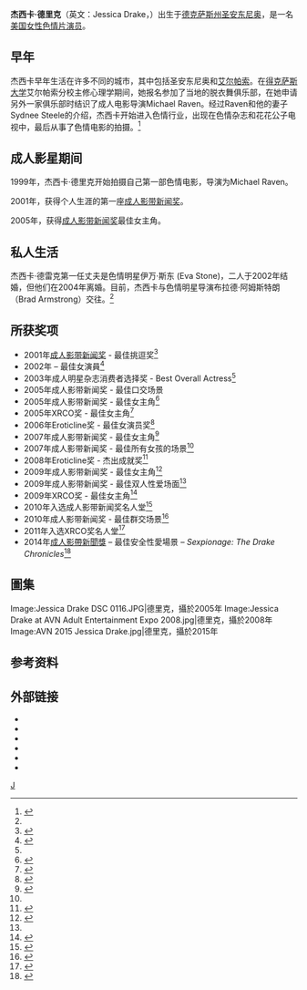 {{Adult bio
| name            = 杰西卡·德里克<br/>Jessica Drake
| image           = Jessica Drake 2011.jpg
| caption         = 杰西卡·德里克，拍摄于2011年
| gender          = female
| birth           = {{birth date and age|1974|10|14}}<ref name=iafd>{{cite web|url=http://www.iafd.com/person.rme/perfid=JDrake/gender=f|title=Jessica Drake|publisher=IAFD|accessdate=2009-11-23|archive-date=2020-01-29|archive-url=https://web.archive.org/web/20200129123026/http://www.iafd.com/person.rme/perfid=JDrake/gender=f|dead-url=no}}</ref>
| location        = {{USA}}德克萨斯州圣安东尼奥
| birthname       =
| spouse          = Evan Stone (2002-2004)<br/>Brad Armstrong (2006- )
| death           = 
| measurements    = 34C-24-33 
| measureispenis  =  
| height          = {{height|ft=5|in=9}}<ref name=iafd/>
| weight          = 110磅<ref name=iafd/>
| shoe size       = 
| eye color       = 棕色
| hair color      = 金色/棕色<ref name=iafd/>
| skin color      = 白色
| blood           = 
| ethnicity       = 高加索
| alias           =
| films           = 310 (根據[[IAFD|IAFD]])
| homepage        = https://web.archive.org/web/20050626001541/http://www.jessicadrake.com/
| iafd            = JessicaDrake
| egafd           = 
| bgafd           = 
| imdb            = 
| afdb            = 8490
| eurobabeindex   = 
| spelling        = 
}}
'''杰西卡·德里克'''（英文：Jessica Drake，{{bd|1974年|10月14日|catIdx=Drake，Jessica}}）出生于[[德克萨斯州|德克萨斯州]][[圣安东尼奥|圣安东尼奥]]，是一名[[美国|美国]][[女性色情片演员|女性色情片演员]]。

== 早年 ==
杰西卡早年生活在许多不同的城市，其中包括圣安东尼奥和[[艾尔帕索_(德克萨斯州)|艾尔帕索]]。在[[得克萨斯大学|得克萨斯大学]]艾尔帕索分校主修心理学期间，她报名参加了当地的脱衣舞俱乐部，在她申请另外一家俱乐部时结识了成人电影导演Michael Raven。经过Raven和他的妻子Sydnee Steele的介绍，杰西卡开始进入色情行业，出现在色情杂志和花花公子电视中，最后从事了色情电影的拍摄。<ref name=XRentDVD>{{cite web|url=http://www.xrentdvd.com/Porn_Star_Interviews/Jessica_Drake.html|title=Inside the Porn Studio: Inside jessica drake|accessdate=2007-06-23|author=Big D|date=2006-08-07|publisher=XRentDVD|archive-date=2010-05-15|archive-url=https://web.archive.org/web/20100515060026/http://www.xrentdvd.com/Porn_Star_Interviews/Jessica_Drake.html|dead-url=no}}</ref>

== 成人影星期间 ==
1999年，杰西卡·德里克开始拍摄自己第一部色情电影，导演为Michael Raven。

2001年，获得个人生涯的第一座[[成人影带新闻奖|成人影带新闻奖]]。

2005年，获得[[成人影带新闻奖|成人影带新闻奖]]最佳女主角。

== 私人生活 ==
杰西卡·德雷克第一任丈夫是色情明星伊万·斯东 (Eva Stone)，二人于2002年结婚，但他们在2004年离婚。目前，杰西卡与色情明星导演布拉德·阿姆斯特朗（Brad Armstrong）交往。<ref name=XRentDVD/>

== 所获奖项 ==
* 2001年[[成人影带新闻奖|成人影带新闻奖]] - 最佳挑逗奖<ref name=avnaward>{{cite web|url=http://www.avnawards.com/index.php?center=pastwinners|title=AVN Awards past Winners|accessdate=2007-04-22|publisher=AVN Awards|archive-date=2009-09-25|archive-url=https://web.archive.org/web/20090925111244/http://www.avnawards.com/index.php?center=pastwinners|dead-url=no}}</ref>
* 2002年{{tsl|en|NightMoves Adult Entertainment Award|夜遊成人娱乐奖}} – 最佳女演員<ref name="#1">{{cite web | title =NightMoves Announces Awards Winners | author =Steve Javors | publisher =XBiz.com | url =http://www.xbiz.com/news/news_piece.php?id=113681&mi=all&q=Jessica+Drake | date =2009-10-14 | accessdate =2009-11-22 | deadurl =yes | archiveurl =https://web.archive.org/web/20100829234934/http://www.xbiz.com/news/news_piece.php?id=113681&mi=all&q=Jessica+Drake | archivedate =2010-08-29 }}</ref>
* 2003年成人明星杂志消费者选择奖 -  Best Overall Actress<ref name="#1"/>
* 2005年成人影带新闻奖 - 最佳口交场景
* 2005年成人影带新闻奖 - 最佳女主角<ref name=2005AVN>{{cite web|url=http://business.avn.com/articles/19222.html|title=The 22nd Annual AVN Awards: A Jenna Jameson Kinda Night|accessdate=2007-08-04|author=Jared Rutter|date=2005-01-09|publisher=[[AVN_(magazine)|AVN]]|archive-date=2010-04-18|archive-url=https://web.archive.org/web/20100418123923/http://business.avn.com/articles/19222.html|dead-url=yes}}</ref>
* 2005年XRCO奖 - 最佳女主角<ref name=xrco05>{{cite web| title = XRCO| publisher = XRCO.com| url = http://xrco.com/| accessdate = 2008-02-23| archive-date = 2008-07-05| archive-url = https://web.archive.org/web/20080705115031/http://www.xrco.com/| dead-url = no}}</ref>
* 2006年Eroticline奖 - 最佳女演员奖<ref>{{cite web|title=2006 Eroticline Prizewinners |publisher=venus-berlin.com |url=http://venus-berlin.com/2005/de/downloads/download/venus.2005.pressemitteilung.2005-11-10.de.pdf |format=PDF |accessdate=2009-10-02 |deadurl=yes |archiveurl=https://web.archive.org/web/20090824054437/http://www.venus-berlin.com/2005/de/downloads/download/venus.2005.pressemitteilung.2005-11-10.de.pdf |archivedate=2009-08-24 }}</ref>
* 2007年成人影带新闻奖 - 最佳女主角<ref name=avn2007awards>{{cite web |url=http://business.avn.com/articles/7037.html |title=2007 AVN Award Winners Announced |accessdate=2007-06-19 |date=2007-01-16 |publisher=[[AVN_(magazine)|AVN]] |archive-date=2009-03-07 |archive-url=https://web.archive.org/web/20090307010050/http://business.avn.com/articles/7037.html |dead-url=yes }}</ref>
* 2007年成人影带新闻奖 - 最佳所有女孩的场景<ref name=avn2007awards/>
* 2008年Eroticline奖 - 杰出成就奖<ref>{{cite web| title =Exclusive: Complete 2008 eLINE Award Winners from Venus Berlin| publisher =AVN.com| url =http://business.avn.com/articles/32982.html| author =David Sullivan| accessdate =2009-01-11| date =2008-10-22| archive-date =2009-12-13| archive-url =https://web.archive.org/web/20091213045806/http://business.avn.com/articles/32982.html| dead-url =no}}</ref>
* 2009年成人影带新闻奖 - 最佳女主角<ref name=avnwin09>{{cite web| title = 2009 AVN Award-Winners Announced| publisher = AVN.com| url = http://business.avn.com/articles/34090.html| author = David Sullivan| accessdate = 2009-01-11| date = 2009-01-11| archive-date = 2012-03-18| archive-url = https://www.webcitation.org/66FpqTgK7?url=http://business.avn.com/articles/2009-AVN-Award-Winners-Announced-56551.html| dead-url = no}}</ref>
* 2009年成人影带新闻奖 - 最佳双人性爱场面<ref name=avnwin09/>
* 2009年XRCO奖 - 最佳女主角<ref name=xrco09win>{{cite web| title =2009 XRCO Award Winners Announced| publisher =AVN| url =http://business.avn.com/articles/35035.html| date =2009-02-26| access-date =2011-10-08| archive-date =2009-04-18| archive-url =https://web.archive.org/web/20090418205134/http://business.avn.com/articles/35035.html| dead-url =no}}</ref>
* 2010年入选成人影带新闻奖名人堂<ref name=avnnom10>{{cite web| title = 2010 Nominees| publisher = AVN.com| url = http://avnawards.avn.com/about/nominees.html| accessdate = 2009-11-26| archive-date = 2012-03-18| archive-url = https://www.webcitation.org/66FjkGzDU?url=http://avnawards.avn.com/| dead-url = no}}</ref> 
* 2010年成人影带新闻奖 - 最佳群交场景<ref name=avn10win>{{cite web| title = 2010 AVN Award Winners Announced| publisher = AVN.com| url = http://business.avn.com/articles/37142.html| date = 2010-01-10| accessdate = 2010-01-10| archive-date = 2012-04-11| archive-url = https://www.webcitation.org/66pdqLj3r?url=http://business.avn.com/articles/2010-AVN-Award-Winners-Announced-378238.html| dead-url = no}}</ref>
* 2011年入选XRCO奖名人堂<ref name=xrco11nom>{{cite web| title = XRCO Announces 2011 Nominations| publisher = AVN.com| author = Peter Warren| url = http://business.avn.com/articles/video/XRCO-Announces-2011-Nominations-426791.html| accessdate = 2011-02-26| date = 2011-02-22| archive-date = 2012-06-07| archive-url = https://www.webcitation.org/68Epgmp3L?url=http://business.avn.com/articles/video/XRCO-Announces-2011-Nominations-426791.html| dead-url = no}}</ref>
* 2014年[[成人影帶新聞獎|成人影帶新聞獎]] – 最佳安全性愛場景 – ''Sexpionage: The Drake Chronicles''<ref>{{Cite web |url=http://business.avn.com/articles/video/AVN-Announces-the-Winners-of-the-2014-AVN-Awards-544448.html |title=存档副本 |access-date=2014-02-11 |archive-date=2016-02-01 |archive-url=https://archive.is/20160201103626/http://business.avn.com/articles/video/AVN-Announces-the-Winners-of-the-2014-AVN-Awards-544448.html |dead-url=no }}</ref>

==圖集==
<gallery>
Image:Jessica Drake DSC 0116.JPG|德里克，攝於2005年
Image:Jessica Drake at AVN Adult Entertainment Expo 2008.jpg|德里克，攝於2008年
Image:AVN 2015 Jessica Drake.jpg|德里克，攝於2015年
</gallery>

== 参考资料 ==
{{reflist|2}}

== 外部链接 ==
{{commonscat|Jessica Drake}}
* {{official website|http://www.jessicadrake.com}}
* {{IMDb name|0236928|Jessica Drake}}
* {{iafd name|id=JDrake|gender=female|name=Jessica Drake}}
* {{afdb name|id=8490|gender=female|name=Jessica Drake}}
* {{twitter|thejessicadrake}}
* {{myspace|therealjessicadrake}}

{{Authority control}}
{{DEFAULTSORT:Drake, Jessica}}
[[Category:美国女性色情演員|J]]